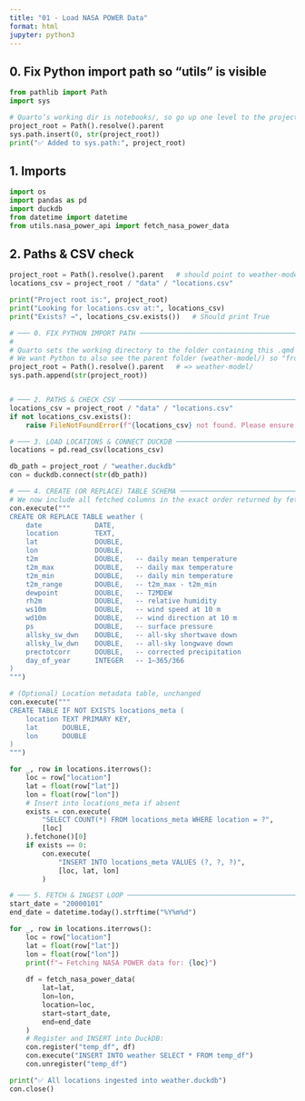 ```yaml
---
title: "01 - Load NASA POWER Data"
format: html
jupyter: python3
---
```


## 0. Fix Python import path so “utils” is visible
```python
from pathlib import Path
import sys

# Quarto’s working dir is notebooks/, so go up one level to the project root
project_root = Path().resolve().parent
sys.path.insert(0, str(project_root))
print("✅ Added to sys.path:", project_root)

```

## 1. Imports
```python
import os
import pandas as pd
import duckdb
from datetime import datetime
from utils.nasa_power_api import fetch_nasa_power_data
```

## 2. Paths & CSV check
```python

project_root = Path().resolve().parent   # should point to weather-model/
locations_csv = project_root / "data" / "locations.csv"

print("Project root is:", project_root)
print("Looking for locations.csv at:", locations_csv)
print("Exists? →", locations_csv.exists())   # Should print True


```


```python


# ─── 0. FIX PYTHON IMPORT PATH ───────────────────────────────────────────────
#
# Quarto sets the working directory to the folder containing this .qmd (notebooks/).
# We want Python to also see the parent folder (weather-model/) so "from utils..." works.
project_root = Path().resolve().parent   # => weather-model/
sys.path.append(str(project_root))


# ─── 2. PATHS & CHECK CSV ────────────────────────────────────────────────────
locations_csv = project_root / "data" / "locations.csv"
if not locations_csv.exists():
    raise FileNotFoundError(f"{locations_csv} not found. Please ensure data/locations.csv exists.")

# ─── 3. LOAD LOCATIONS & CONNECT DUCKDB ────────────────────────────────────
locations = pd.read_csv(locations_csv)

db_path = project_root / "weather.duckdb"
con = duckdb.connect(str(db_path))

# ─── 4. CREATE (OR REPLACE) TABLE SCHEMA ─────────────────────────────────────
# We now include all fetched columns in the exact order returned by fetch_nasa_power_data:
con.execute("""
CREATE OR REPLACE TABLE weather (
    date             DATE,
    location         TEXT,
    lat              DOUBLE,
    lon              DOUBLE,
    t2m              DOUBLE,   -- daily mean temperature
    t2m_max          DOUBLE,   -- daily max temperature
    t2m_min          DOUBLE,   -- daily min temperature
    t2m_range        DOUBLE,   -- t2m_max - t2m_min
    dewpoint         DOUBLE,   -- T2MDEW
    rh2m             DOUBLE,   -- relative humidity
    ws10m            DOUBLE,   -- wind speed at 10 m
    wd10m            DOUBLE,   -- wind direction at 10 m
    ps               DOUBLE,   -- surface pressure
    allsky_sw_dwn    DOUBLE,   -- all-sky shortwave down
    allsky_lw_dwn    DOUBLE,   -- all-sky longwave down
    prectotcorr      DOUBLE,   -- corrected precipitation
    day_of_year      INTEGER   -- 1–365/366
)
""")

# (Optional) Location metadata table, unchanged
con.execute("""
CREATE TABLE IF NOT EXISTS locations_meta (
    location TEXT PRIMARY KEY,
    lat      DOUBLE,
    lon      DOUBLE
)
""")

for _, row in locations.iterrows():
    loc = row["location"]
    lat = float(row["lat"])
    lon = float(row["lon"])
    # Insert into locations_meta if absent
    exists = con.execute(
        "SELECT COUNT(*) FROM locations_meta WHERE location = ?",
        [loc]
    ).fetchone()[0]
    if exists == 0:
        con.execute(
            "INSERT INTO locations_meta VALUES (?, ?, ?)",
            [loc, lat, lon]
        )

# ─── 5. FETCH & INGEST LOOP ───────────────────────────────────────────────────
start_date = "20000101"
end_date = datetime.today().strftime("%Y%m%d")

for _, row in locations.iterrows():
    loc = row["location"]
    lat = float(row["lat"])
    lon = float(row["lon"])
    print(f"→ Fetching NASA POWER data for: {loc}")
    
    df = fetch_nasa_power_data(
        lat=lat,
        lon=lon,
        location=loc,
        start=start_date,
        end=end_date
    )
    # Register and INSERT into DuckDB:
    con.register("temp_df", df)
    con.execute("INSERT INTO weather SELECT * FROM temp_df")
    con.unregister("temp_df")

print("✅ All locations ingested into weather.duckdb")
con.close()
```